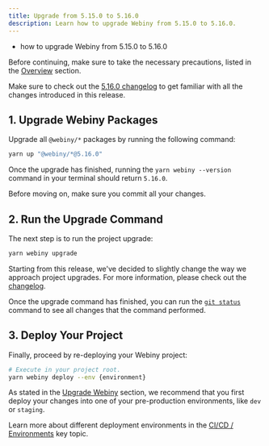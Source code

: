 ```yaml
---
title: Upgrade from 5.15.0 to 5.16.0
description: Learn how to upgrade Webiny from 5.15.0 to 5.16.0.
---
```



<Alert type="success" title="What you’ll learn">

- how to upgrade Webiny from 5.15.0 to 5.16.0

</Alert>

<Alert type="danger">

Before continuing, make sure to take the necessary precautions, listed in the [Overview](/docs/how-to-guides/upgrade-webiny#-precaution-measures) section.

</Alert>

<Alert type="info">

Make sure to check out the [5.16.0 changelog](/docs/release-notes/5.16.0/changelog) to get familiar with all the changes introduced in this release.

</Alert>

## 1. Upgrade Webiny Packages

Upgrade all `@webiny/*` packages by running the following command:

```bash
yarn up "@webiny/*@5.16.0"
```

Once the upgrade has finished, running the `yarn webiny --version` command in your terminal should return `5.16.0`.

<Alert type="info">

Before moving on, make sure you commit all your changes.

</Alert>

## 2. Run the Upgrade Command

The next step is to run the project upgrade:

```bash
yarn webiny upgrade
```

<Alert type="info">

Starting from this release, we've decided to slightly change the way we approach project upgrades. For more information, please check out the [changelog](/docs/release-notes/5.16.0/changelog#changes-in-the-way-we-approach-project-upgrades).

</Alert>

Once the upgrade command has finished, you can run the [`git status`](https://git-scm.com/docs/git-status) command to see all changes that the command performed.

## 3. Deploy Your Project

Finally, proceed by re-deploying your Webiny project:

```bash
# Execute in your project root.
yarn webiny deploy --env {environment}
```

<Alert type="warning">

As stated in the [Upgrade Webiny](/docs/how-to-guides/upgrade-webiny#pre-production-environments-first) section, we recommend that you first deploy your changes into one of your pre-production environments, like `dev` or `staging`.

</Alert>

<Alert type="success">

Learn more about different deployment environments in the [CI/CD / Environments](/docs/key-topics/ci-cd/environments) key topic.

</Alert>
